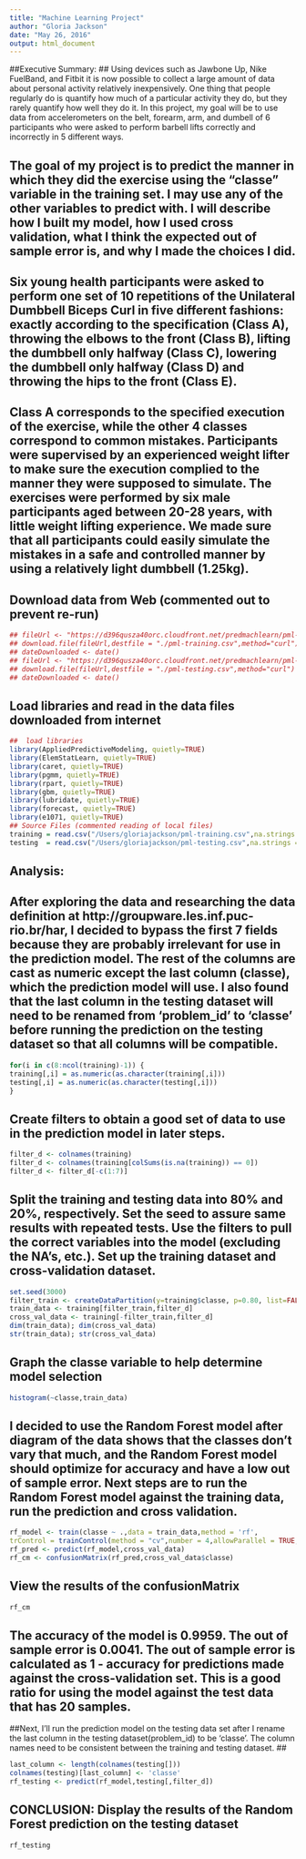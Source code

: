 ```yaml
---
title: "Machine Learning Project"
author: "Gloria Jackson"
date: "May 26, 2016"
output: html_document
---
```


##Executive Summary:
## Using devices such as Jawbone Up, Nike FuelBand, and Fitbit it is now possible to  collect a large amount of data about personal activity relatively inexpensively.  One thing that people regularly do is quantify how much of a particular activity they do, but they rarely quantify how well they do it. In this project, my goal will be to use data from accelerometers on the belt, forearm, arm, and dumbell of 6 participants who were asked to perform barbell lifts correctly and incorrectly in 5 different ways.
  
## The goal of my project is to predict the manner in which they did the exercise using the "classe" variable in the training set.  I may use any of the other variables to predict with. I will describe how I built my model, how I used cross validation, what I think the expected out of sample error is, and why I made the choices I did. 

## Six young health participants were asked to perform one set of 10 repetitions of the Unilateral Dumbbell Biceps Curl in five different fashions: exactly according to the specification (Class A), throwing the elbows to the front (Class B), lifting the dumbbell only halfway (Class C), lowering the dumbbell only halfway (Class D) and throwing the hips to the front (Class E).

## Class A corresponds to the specified execution of the exercise, while the other 4 classes correspond to common mistakes. Participants were supervised by an experienced weight lifter to make sure the execution complied to the manner they were supposed to simulate. The exercises were performed by six male participants aged between 20-28 years, with little weight lifting experience. We made sure that all participants could easily simulate the mistakes in a safe and controlled manner by using a relatively light dumbbell (1.25kg).
  
  
## Download data from Web (commented out to prevent re-run)
```r
## fileUrl <- "https://d396qusza40orc.cloudfront.net/predmachlearn/pml-training.csv?accessType=Download"
## download.file(fileUrl,destfile = "./pml-training.csv",method="curl")
## dateDownloaded <- date()
## fileUrl <- "https://d396qusza40orc.cloudfront.net/predmachlearn/pml-testing.csv?accessType=Download"
## download.file(fileUrl,destfile = "./pml-testing.csv",method="curl")
## dateDownloaded <- date()
```
## Load libraries and read in the data files downloaded from internet
```r
##  load libraries
library(AppliedPredictiveModeling, quietly=TRUE)
library(ElemStatLearn, quietly=TRUE) 
library(caret, quietly=TRUE)
library(pgmm, quietly=TRUE)
library(rpart, quietly=TRUE)
library(gbm, quietly=TRUE)
library(lubridate, quietly=TRUE)
library(forecast, quietly=TRUE)
library(e1071, quietly=TRUE)
## Source Files (commented reading of local files)
training = read.csv("/Users/gloriajackson/pml-training.csv",na.strings = c('NA','#DIV/0!',''))
testing  = read.csv("/Users/gloriajackson/pml-testing.csv",na.strings = c('NA','#DIV/0!',''))
```

##  Analysis:
##  After exploring the data and researching the data definition at http://groupware.les.inf.puc-rio.br/har, I decided to bypass the first 7 fields because they are probably irrelevant for use in the prediction model. The rest of the columns are cast as numeric except the last column (classe), which the prediction model will use.  I also found that the last column in the testing dataset will need to be renamed from 'problem_id' to 'classe' before running the prediction on the testing dataset so that all columns will be compatible.

```r
for(i in c(8:ncol(training)-1)) {
training[,i] = as.numeric(as.character(training[,i])) 
testing[,i] = as.numeric(as.character(testing[,i]))
}
```
## Create filters to obtain a good set of data to use in the prediction model in later steps.
```r
filter_d <- colnames(training)
filter_d <- colnames(training[colSums(is.na(training)) == 0])
filter_d <- filter_d[-c(1:7)]
```
##  Split the training and testing data into 80% and 20%, respectively.  Set the seed to assure same results with repeated tests.  Use the filters to pull the correct variables into the model (excluding the NA's, etc.).  Set up the training dataset and cross-validation dataset.

```r
set.seed(3000)
filter_train <- createDataPartition(y=training$classe, p=0.80, list=FALSE)
train_data <- training[filter_train,filter_d]
cross_val_data <- training[-filter_train,filter_d]
dim(train_data); dim(cross_val_data)
str(train_data); str(cross_val_data)
```
## Graph the classe variable to help determine model selection
```r
histogram(~classe,train_data)
```

## I decided to use the Random Forest model after diagram of the data shows that the classes don't vary that much, and the Random Forest model should optimize for accuracy and have a low out of sample error. Next steps are to run the Random Forest model against the training data, run the prediction and cross validation.  
```r
rf_model <- train(classe ~ .,data = train_data,method = 'rf',
trControl = trainControl(method = "cv",number = 4,allowParallel = TRUE,verboseIter = TRUE))
rf_pred <- predict(rf_model,cross_val_data)
rf_cm <- confusionMatrix(rf_pred,cross_val_data$classe)
```
##  View the results of the confusionMatrix
```r
rf_cm
```
##  The accuracy of the model is 0.9959. The out of sample error is 0.0041. The out of sample error is calculated as 1 - accuracy for predictions made against the cross-validation set. This is a good ratio for using the model against the test data that has 20 samples. 

##Next, I'll run the prediction model on the testing data set after I rename the last column in the testing dataset(problem_id) to be 'classe'.  The column names need to be consistent between the training and testing dataset. 
##
```r
last_column <- length(colnames(testing[]))
colnames(testing)[last_column] <- 'classe'
rf_testing <- predict(rf_model,testing[,filter_d])
```
## CONCLUSION:  Display the results of the Random Forest prediction on the testing dataset
```r
rf_testing
```
